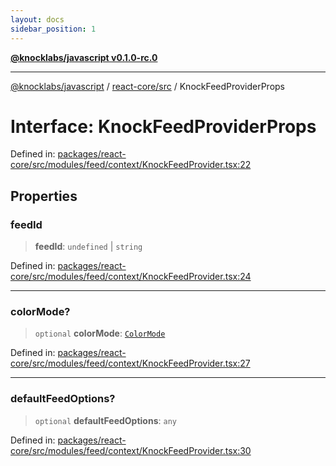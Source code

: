 ```yaml
---
layout: docs
sidebar_position: 1
---
```


[**@knocklabs/javascript v0.1.0-rc.0**](../../../index.mdx)

***

[@knocklabs/javascript](../../../modules.mdx) / [react-core/src](../index.mdx) / KnockFeedProviderProps

# Interface: KnockFeedProviderProps

Defined in: [packages/react-core/src/modules/feed/context/KnockFeedProvider.tsx:22](https://github.com/knocklabs/javascript/blob/main/packages/react-core/src/modules/feed/context/KnockFeedProvider.tsx#L22)

## Properties

### feedId

> **feedId**: `undefined` \| `string`

Defined in: [packages/react-core/src/modules/feed/context/KnockFeedProvider.tsx:24](https://github.com/knocklabs/javascript/blob/main/packages/react-core/src/modules/feed/context/KnockFeedProvider.tsx#L24)

***

### colorMode?

> `optional` **colorMode**: [`ColorMode`](../type-aliases/ColorMode.mdx)

Defined in: [packages/react-core/src/modules/feed/context/KnockFeedProvider.tsx:27](https://github.com/knocklabs/javascript/blob/main/packages/react-core/src/modules/feed/context/KnockFeedProvider.tsx#L27)

***

### defaultFeedOptions?

> `optional` **defaultFeedOptions**: `any`

Defined in: [packages/react-core/src/modules/feed/context/KnockFeedProvider.tsx:30](https://github.com/knocklabs/javascript/blob/main/packages/react-core/src/modules/feed/context/KnockFeedProvider.tsx#L30)
